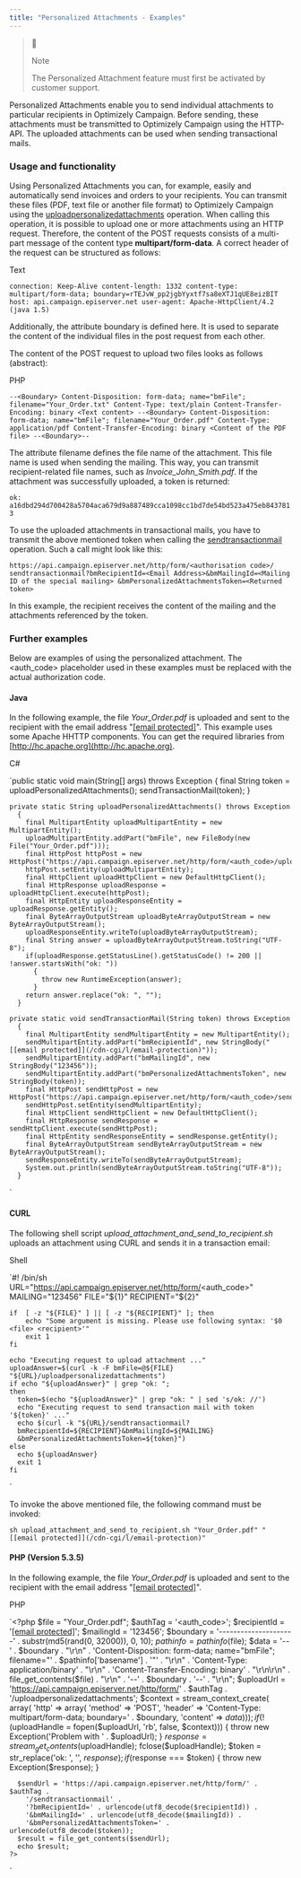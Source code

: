 ```yaml
---
title: "Personalized Attachments - Examples"
---
```


> 📘
> 
> Note
> 
> The Personalized Attachment feature must first be activated by customer support.

Personalized Attachments enable you to send individual attachments to particular recipients in Optimizely Campaign. Before sending, these attachments must be transmitted to Optimizely Campaign using the HTTP-API. The uploaded attachments can be used when sending transactional mails.

### Usage and functionality

Using Personalized Attachments you can, for example, easily and automatically send invoices and orders to your recipients. You can transmit these files (PDF, text file or another file format) to Optimizely Campaign using the [uploadpersonalizedattachments](/optimizely-campaign/docs/uploadpersonalizedattachments) operation. When calling this operation, it is possible to upload one or more attachments using an HTTP request. Therefore, the content of the POST requests consists of a multi-part message of the content type **multipart/form-data**. A correct header of the request can be structured as follows:

Text

`connection: Keep-Alive
    content-length: 1332
    content-type: multipart/form-data;
    boundary=rTEJvW_pp2jgbYyxtf7sa8eXTJ1qUE8eizBIT
    host: api.campaign.episerver.net
    user-agent: Apache-HttpClient/4.2 (java 1.5)
`

Additionally, the attribute boundary is defined here. It is used to separate the content of the individual files in the post request from each other.

The content of the POST request to upload two files looks as follows (abstract):

PHP

`--<Boundary>
    Content-Disposition: form-data; name="bmFile"; filename="Your_Order.txt"
    Content-Type: text/plain
    Content-Transfer-Encoding: binary
    <Text content>
    --<Boundary>
    Content-Disposition: form-data; name="bmFile"; filename="Your_Order.pdf"
    Content-Type: application/pdf
    Content-Transfer-Encoding: binary
    <Content of the PDF file>
    --<Boundary>--
`

The attribute filename defines the file name of the attachment. This file name is used when sending the mailing. This way, you can transmit recipient-related file names, such as _Invoice\_John\_Smith.pdf_. If the attachment was successfully uploaded, a token is returned:

`ok: a16dbd294d700428a5704aca679d9a887489cca1098cc1bd7de54bd523a475eb8437813
`

To use the uploaded attachments in transactional mails, you have to transmit the above mentioned token when calling the [sendtransactionmail](/optimizely-campaign/docs/sendtransactionmail) operation. Such a call might look like this:

`https://api.campaign.episerver.net/http/form/<authorisation code>/
sendtransactionmail?bmRecipientId=<Email Address>&bmMailingId=<Mailing ID of the special mailing>
&bmPersonalizedAttachmentsToken=<Returned token>
`

In this example, the recipient receives the content of the mailing and the attachments referenced by the token.

### Further examples

Below are examples of using the personalized attachment. The <auth\_code> placeholder used in these examples must be replaced with the actual authorization code.

#### Java

In the following example, the file _Your\_Order.pdf_ is uploaded and sent to the recipient with the email address "[\[email protected\]](/cdn-cgi/l/email-protection#aec4c1c6c080ddc3c7dac6eecbd6cfc3dec2cb80cdc1c3)". This example uses some Apache HHTTP components. You can get the required libraries from [http://hc.apache.org](http://hc.apache.org).

C#

`public static void main(String[] args) throws Exception 
      {
        final String token = uploadPersonalizedAttachments();
        sendTransactionMail(token);
      }
     
    private static String uploadPersonalizedAttachments() throws Exception 
      {
        final MultipartEntity uploadMultipartEntity = new MultipartEntity();
        uploadMultipartEntity.addPart("bmFile", new FileBody(new File("Your_Order.pdf")));
        final HttpPost httpPost = new HttpPost("https://api.campaign.episerver.net/http/form/<auth_code>/uploadpersonalizedattachments");
        httpPost.setEntity(uploadMultipartEntity);
        final HttpClient uploadHttpClient = new DefaultHttpClient();
        final HttpResponse uploadResponse = uploadHttpClient.execute(httpPost);
        final HttpEntity uploadResponseEntity = uploadResponse.getEntity();
        final ByteArrayOutputStream uploadByteArrayOutputStream = new ByteArrayOutputStream();
        uploadResponseEntity.writeTo(uploadByteArrayOutputStream);
        final String answer = uploadByteArrayOutputStream.toString("UTF-8");
        if(uploadResponse.getStatusLine().getStatusCode() != 200 || !answer.startsWith("ok: "))
          {
            throw new RuntimeException(answer);
          }
        return answer.replace("ok: ", "");
      }
     
    private static void sendTransactionMail(String token) throws Exception
      {
        final MultipartEntity sendMultipartEntity = new MultipartEntity();
        sendMultipartEntity.addPart("bmRecipientId", new StringBody("[[email protected]](/cdn-cgi/l/email-protection)"));
        sendMultipartEntity.addPart("bmMailingId", new StringBody("123456"));
        sendMultipartEntity.addPart("bmPersonalizedAttachmentsToken", new StringBody(token));
        final HttpPost sendHttpPost = new HttpPost("https://api.campaign.episerver.net/http/form/<auth_code>/sendtransactionmail");
        sendHttpPost.setEntity(sendMultipartEntity);
        final HttpClient sendHttpClient = new DefaultHttpClient();
        final HttpResponse sendResponse = sendHttpClient.execute(sendHttpPost);
        final HttpEntity sendResponseEntity = sendResponse.getEntity();
        final ByteArrayOutputStream sendByteArrayOutputStream = new ByteArrayOutputStream();
        sendResponseEntity.writeTo(sendByteArrayOutputStream);
        System.out.println(sendByteArrayOutputStream.toString("UTF-8"));
      }
`

#### CURL

The following shell script _upload\_attachment\_and\_send\_to\_recipient.sh_ uploads an attachment using CURL and sends it in a transaction email:

Shell

`#! /bin/sh
    URL="https://api.campaign.episerver.net/http/form/<auth_code>"
    MAILING="123456"
    FILE="${1}"
    RECIPIENT="${2}"
     
    if  [ -z "${FILE}" ] || [ -z "${RECIPIENT}" ]; then
        echo "Some argument is missing. Please use following syntax: '$0 <file> <recipient>'"
        exit 1
    fi
     
    echo "Executing request to upload attachment ..."
    uploadAnswer=$(curl -k -F bmFile=@${FILE} "${URL}/uploadpersonalizedattachments")
    if echo "${uploadAnswer}" | grep "ok: ";
    then
      token=$(echo "${uploadAnswer}" | grep "ok: " | sed 's/ok: //')
      echo "Executing request to send transaction mail with token '${token}' ..."
      echo $(curl -k "${URL}/sendtransactionmail? 
      bmRecipientId=${RECIPIENT}&bmMailingId=${MAILING}
      &bmPersonalizedAttachmentsToken=${token}")
    else
      echo ${uploadAnswer}
      exit 1
    fi
`

To invoke the above mentioned file, the following command must be invoked:

`sh upload_attachment_and_send_to_recipient.sh "Your_Order.pdf" "[[email protected]](/cdn-cgi/l/email-protection)"
`

#### PHP (Version 5.3.5)

In the following example, the file _Your\_Order.pdf_ is uploaded and sent to the recipient with the email address "[\[email protected\]](/cdn-cgi/l/email-protection#f892979096d68b95918c90b89d80999588949dd69b9795)".

PHP

`<?php
      $file = "Your_Order.pdf";
      $authTag = '<auth_code>';
      $recipientId = '[[email protected]](/cdn-cgi/l/email-protection)';
      $mailingId = '123456';
      $boundary = '---------------------' . substr(md5(rand(0, 32000)), 0, 10);
      $pathinfo = pathinfo($file);
      $data = '--' . $boundary . "\r\n" .
        'Content-Disposition: form-data; name="bmFile"; filename="' . $pathinfo['basename'] . '"' . "\r\n" .
        'Content-Type: application/binary' . "\r\n" .
        'Content-Transfer-Encoding: binary' . "\r\n\r\n" .
        file_get_contents($file) . "\r\n" .
        '--' . $boundary . '--' . "\r\n";
      $uploadUrl = 'https://api.campaign.episerver.net/http/form/' . $authTag . '/uploadpersonalizedattachments';
      $context = stream_context_create(
        array(
               'http' => array(
                                'method' => 'POST',
                                'header' => 'Content-Type: multipart/form-data; boundary=' . $boundary,
                                'content' => $data
                              )
             ));
      if (!($uploadHandle = fopen($uploadUrl, 'rb', false, $context)))
        {
          throw new Exception('Problem with ' . $uploadUrl);
        }
      $response = stream_get_contents($uploadHandle);
      fclose($uploadHandle);
      $token = str_replace('ok: ', '', $response);
      if ($response === $token)
        {
          throw new Exception($response);
        }
      
      $sendUrl = 'https://api.campaign.episerver.net/http/form/' . $authTag . 
        '/sendtransactionmail' .
        '?bmRecipientId=' . urlencode(utf8_decode($recipientId)) .
        '&bmMailingId=' . urlencode(utf8_decode($mailingId)) .
        '&bmPersonalizedAttachmentsToken=' . urlencode(utf8_decode($token));
      $result = file_get_contents($sendUrl);
      echo $result;
    ?>
`